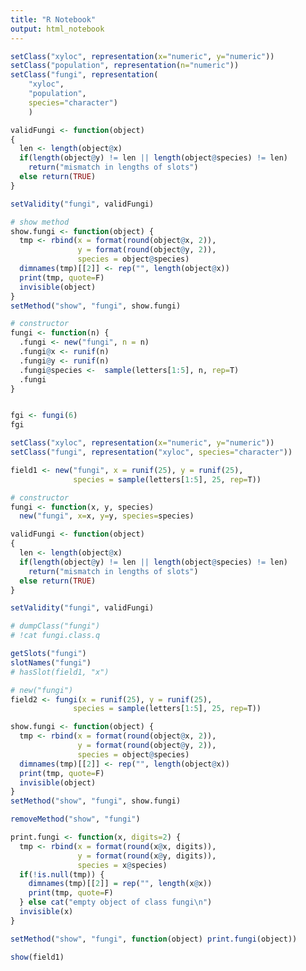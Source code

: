 ```yaml
---
title: "R Notebook"
output: html_notebook
---
```


```r
setClass("xyloc", representation(x="numeric", y="numeric"))
setClass("population", representation(n="numeric"))
setClass("fungi", representation(
    "xyloc", 
    "population", 
    species="character")
    )

validFungi <- function(object)
{
  len <- length(object@x)
  if(length(object@y) != len || length(object@species) != len)
    return("mismatch in lengths of slots")
  else return(TRUE)
}

setValidity("fungi", validFungi)

# show method
show.fungi <- function(object) {
  tmp <- rbind(x = format(round(object@x, 2)),
               y = format(round(object@y, 2)),
               species = object@species)
  dimnames(tmp)[[2]] <- rep("", length(object@x))
  print(tmp, quote=F)
  invisible(object)
}
setMethod("show", "fungi", show.fungi)

# constructor
fungi <- function(n) {
  .fungi <- new("fungi", n = n)
  .fungi@x <- runif(n) 
  .fungi@y <- runif(n)
  .fungi@species <-  sample(letters[1:5], n, rep=T)
  .fungi
}


fgi <- fungi(6)
fgi
```









```r
setClass("xyloc", representation(x="numeric", y="numeric"))
setClass("fungi", representation("xyloc", species="character"))

field1 <- new("fungi", x = runif(25), y = runif(25),
              species = sample(letters[1:5], 25, rep=T))

# constructor
fungi <- function(x, y, species)
  new("fungi", x=x, y=y, species=species)

validFungi <- function(object)
{
  len <- length(object@x)
  if(length(object@y) != len || length(object@species) != len)
    return("mismatch in lengths of slots")
  else return(TRUE)
}

setValidity("fungi", validFungi)

# dumpClass("fungi")
# !cat fungi.class.q

getSlots("fungi")
slotNames("fungi")
# hasSlot(field1, "x")

# new("fungi")
field2 <- fungi(x = runif(25), y = runif(25),
              species = sample(letters[1:5], 25, rep=T))
```


```r

show.fungi <- function(object) {
  tmp <- rbind(x = format(round(object@x, 2)),
               y = format(round(object@y, 2)),
               species = object@species)
  dimnames(tmp)[[2]] <- rep("", length(object@x))
  print(tmp, quote=F)
  invisible(object)
}
setMethod("show", "fungi", show.fungi)

removeMethod("show", "fungi")

print.fungi <- function(x, digits=2) {
  tmp <- rbind(x = format(round(x@x, digits)),
               y = format(round(x@y, digits)),
               species = x@species)
  if(!is.null(tmp)) {
    dimnames(tmp)[[2]] = rep("", length(x@x))
    print(tmp, quote=F)
  } else cat("empty object of class fungi\n")
  invisible(x)
}

setMethod("show", "fungi", function(object) print.fungi(object))

show(field1)

```

